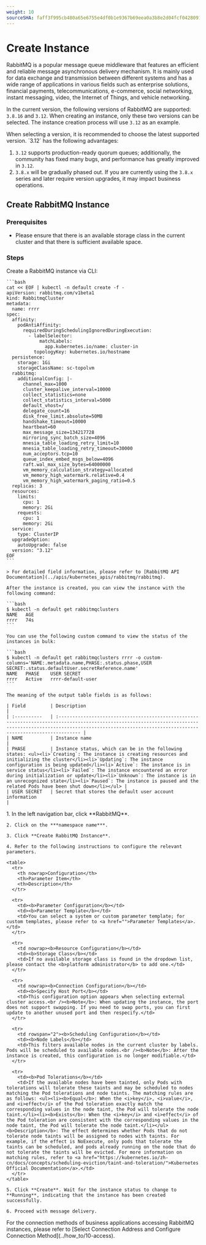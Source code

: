 ```yaml
---
weight: 10
sourceSHA: faff3f995cb480a65e6755e4df0b1e9367b69eea0a3b8e2d04fcf0428091434e
---
```


# Create Instance

RabbitMQ is a popular message queue middleware that features an efficient and reliable message asynchronous delivery mechanism. It is mainly used for data exchange and transmission between different systems and has a wide range of applications in various fields such as enterprise solutions, financial payments, telecommunications, e-commerce, social networking, instant messaging, video, the Internet of Things, and vehicle networking.

In the current version, the following versions of RabbitMQ are supported: `3.8.16` and `3.12`. When creating an instance, only these two versions can be selected. The instance creation process will use `3.12` as an example.

<Directive type="tip" title="Suggestion">
  When selecting a version, it is recommended to choose the latest supported version. `3.12` has the following advantages:

  1. `3.12` supports production-ready quorum queues; additionally, the community has fixed many bugs, and performance has greatly improved in `3.12`.
  2. `3.8.x` will be gradually phased out. If you are currently using the `3.8.x` series and later require version upgrades, it may impact business operations.
</Directive>

## Create RabbitMQ Instance

### Prerequisites

- Please ensure that there is an available storage class in the current cluster and that there is sufficient available space.

### Steps

<Tabs>
  <Tab label="CLI">
    Create a RabbitMQ instance via CLI:

    ```bash
    cat << EOF | kubectl -n default create -f -
    apiVersion: rabbitmq.com/v1beta1
    kind: RabbitmqCluster
    metadata:
      name: rrrr
    spec:
      affinity:
        podAntiAffinity:
          requiredDuringSchedulingIgnoredDuringExecution:
            - labelSelector:
                matchLabels:
                  app.kubernetes.io/name: cluster-in
              topologyKey: kubernetes.io/hostname
      persistence:
        storage: 1Gi
        storageClassName: sc-topolvm
      rabbitmq:
        additionalConfig: |-
          channel_max=1000
          cluster_keepalive_interval=10000
          collect_statistics=none
          collect_statistics_interval=5000
          default_vhost=/
          delegate_count=16
          disk_free_limit.absolute=50MB
          handshake_timeout=10000
          heartbeat=60
          max_message_size=134217728
          mirroring_sync_batch_size=4096
          mnesia_table_loading_retry_limit=10
          mnesia_table_loading_retry_timeout=30000
          num_acceptors.tcp=10
          queue_index_embed_msgs_below=4096
          raft.wal_max_size_bytes=64000000
          vm_memory_calculation_strategy=allocated
          vm_memory_high_watermark.relative=0.4
          vm_memory_high_watermark_paging_ratio=0.5
      replicas: 3
      resources:
        limits:
          cpu: 1
          memory: 2Gi
        requests:
          cpu: 1
          memory: 2Gi
      service:
        type: ClusterIP
      upgradeOption:
        autoUpgrade: false
      version: "3.12"
    EOF
    ```

    > For detailed field information, please refer to [RabbitMQ API Documentation](../apis/kubernetes_apis/rabbitmq/rabbitmq).

    After the instance is created, you can view the instance with the following command:

    ```bash
    $ kubectl -n default get rabbitmqclusters
    NAME   AGE
    rrrr   74s
    ```

    You can use the following custom command to view the status of the instances in bulk:

    ```bash
    $ kubectl -n default get rabbitmqclusters rrrr -o custom-columns='NAME:.metadata.name,PHASE:.status.phase,USER SECRET:.status.defaultUser.secretReference.name'
    NAME   PHASE    USER SECRET
    rrrr   Active   rrrr-default-user
    ```

    The meaning of the output table fields is as follows:

    | Field         | Description                                                                                                                                                                                                                  |
    | :----------   | :-------------------------------------------------------------------------------------------------------------------------------------------------------------------------------------------------------------------------- |
    | NAME          | Instance name                                                                                                                                                                                                                |
    | PHASE         | Instance status, which can be in the following states: <ul><li>`Creating`: The instance is creating resources and initializing the cluster</li><li>`Updating`: The instance configuration is being updated</li><li>`Active`: The instance is in service status</li><li>`Failed`: The instance encountered an error during initialization or update</li><li>`Unknown`: The instance is in an unrecognized state</li><li>`Paused`: The instance is paused and the related Pods have been shut down</li></ul> |
    | USER SECRET   | Secret that stores the default user account information                                                                                                                                                                   |
  </Tab>

  <Tab label="Web Console">
    1. In the left navigation bar, click **RabbitMQ**.

    2. Click on the ***namespace name***.

    3. Click **Create RabbitMQ Instance**.

    4. Refer to the following instructions to configure the relevant parameters.

    <table>
      <tr>
        <th nowrap>Configuration</th>
        <th>Parameter Item</th>
        <th>Description</th>
      </tr>

      <tr>
        <td><b>Parameter Configuration</b></td>
        <td><b>Parameter Template</b></td>
        <td>You can select a system or custom parameter template; for custom templates, please refer to <a href="">Parameter Templates</a>.</td>
      </tr>

      <tr>
        <td nowrap><b>Resource Configuration</b></td>
        <td><b>Storage Class</b></td>
        <td>If no available storage class is found in the dropdown list, please contact the <b>platform administrator</b> to add one.</td>
      </tr>

      <tr>
        <td nowrap><b>Connection Configuration</b></td>
        <td><b>Specify Host Port</b></td>
        <td>This configuration option appears when selecting external cluster access.<br /><b>Note</b>: When updating the instance, the port does not support swapping. If you need to swap ports, you can first update to another unused port and then respecify.</td>
      </tr>

      <tr>
        <td rowspan="2"><b>Scheduling Configuration</b></td>
        <td><b>Node Labels</b></td>
        <td>This filters available nodes in the current cluster by labels. Pods will be scheduled to available nodes.<br /><b>Note</b>: After the instance is created, this configuration is no longer modifiable.</td>
      </tr>

      <tr>
        <td><b>Pod Tolerations</b></td>
        <td>If the available nodes have been tainted, only Pods with tolerations will tolerate these taints and may be scheduled to nodes matching the Pod tolerations and node taints. The matching rules are as follows: <ul><li><b>Equal</b>: When the <i>key</i>, <i>value</i>, and <i>effect</i> of the Pod toleration exactly match the corresponding values in the node taint, the Pod will tolerate the node taint.</li><li><b>Exists</b>: When the <i>key</i> and <i>effect</i> of the Pod toleration are consistent with the corresponding values in the node taint, the Pod will tolerate the node taint.</li></ul><b>Description</b>: The effect determines whether Pods that do not tolerate node taints will be assigned to nodes with taints. For example, if the effect is NoExecute, only pods that tolerate the taints can be scheduled, and pods already running on the node that do not tolerate the taints will be evicted. For more information on matching rules, refer to <a href="https://kubernetes.io/zh-cn/docs/concepts/scheduling-eviction/taint-and-toleration/">Kubernetes Official Documentation</a>.</td>
      </tr>
    </table>

    5. Click **Create**. Wait for the instance status to change to **Running**, indicating that the instance has been created successfully.

    6. Proceed with message delivery.
  </Tab>
</Tabs>

<Directive type="info" title="Tip">
  For the connection methods of business applications accessing RabbitMQ instances, please refer to [Select Connection Address and Configure Connection Method](../how_to/10-access).
</Directive>

